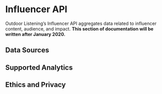 # Influencer API
Outdoor Listening's Influencer API aggregates data related to influencer content, audience, and impact. **This section of documentation will be written after January 2020.**

## Data Sources

## Supported Analytics

## Ethics and Privacy
